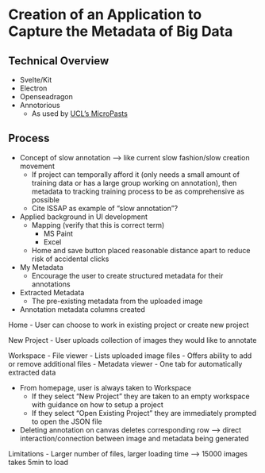 # Creation of an Application to Capture the Metadata of Big Data

## Technical Overview
- Svelte/Kit
- Electron
- Openseadragon
- Annotorious 
  - As used by [UCL's MicroPasts](https://crowdsourced.micropasts.org/)

## Process

- Concept of slow annotation --> like current slow fashion/slow creation movement
  - If project can temporally afford it (only needs a small amount of training data or has a large group working on annotation), then metadata to tracking training process to be as comprehensive as possible
  - Cite ISSAP as example of "slow annotation"?

- Applied background in UI development
  - Mapping (verify that this is correct term)
    - MS Paint
    - Excel
  - Home and save button placed reasonable distance apart to reduce risk of accidental clicks

- My Metadata
  - Encourage the user to create structured metadata for their annotations
- Extracted Metadata
  - The pre-existing metadata from the uploaded image
- Annotation metadata columns created 


Home
- User can choose to work in existing project or create new project

New Project
- User uploads collection of images they would like to annotate

Workspace
- File viewer
  - Lists uploaded image files
  - Offers ability to add or remove additional files
- Metadata viewer
  - One tab for automatically extracted data


- From homepage, user is always taken to Workspace
  - If they select "New Project" they are taken to an empty workspace with guidance on how to setup a project
  - If they select "Open Existing Project" they are immediately prompted to open the JSON file

- Deleting annotation on canvas deletes corresponding row --> direct interaction/connection between image and metadata being generated

Limitations
- Larger number of files, larger loading time --> 15000 images takes 5min to load
